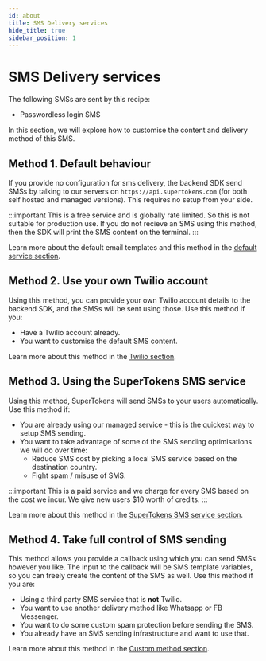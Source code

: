 ```yaml
---
id: about
title: SMS Delivery services
hide_title: true
sidebar_position: 1
---
```


# SMS Delivery services

The following SMSs are sent by this recipe:
- Passwordless login SMS

In this section, we will explore how to customise the content and delivery method of this SMS.

## Method 1. Default behaviour
If you provide no configuration for sms delivery, the backend SDK send SMSs by talking to our servers on `https://api.supertokens.com` (for both self hosted and managed versions). This requires no setup from your side.

:::important
This is a free service and is globally rate limited. So this is not suitable for production use. If you do not recieve an SMS using this method, then the SDK will print the SMS content on the terminal.
:::

Learn more about the default email templates and this method in the [default service section](./default).

## Method 2. Use your own Twilio account
Using this method, you can provide your own Twilio account details to the backend SDK, and the SMSs will be sent using those. Use this method if you:
- Have a Twilio account already.
- You want to customise the default SMS content.

Learn more about this method in the [Twilio section](/docs/platform-configuration/sms-delivery/twilio-service/configure-twilio).

## Method 3. Using the SuperTokens SMS service
Using this method, SuperTokens will send SMSs to your users automatically. Use this method if:
- You are already using our managed service - this is the quickest way to setup SMS sending.
- You want to take advantage of some of the SMS sending optimisations we will do over time:
    - Reduce SMS cost by picking a local SMS service based on the destination country.
    - Fight spam / misuse of SMS.

:::important
This is a paid service and we charge for every SMS based on the cost we incur. We give new users $10 worth of credits.
:::

Learn more about this method in the [SuperTokens SMS service section](./supertokens-sms-service).

## Method 4. Take full control of SMS sending
This method allows you provide a callback using which you can send SMSs however you like. The input to the callback will be SMS template variables, so you can freely create the content of the SMS as well. Use this method if you are:
- Using a third party SMS service that is **not** Twilio.
- You want to use another delivery method like Whatsapp or FB Messenger.
- You want to do some custom spam protection before sending the SMS.
- You already have an SMS sending infrastructure and want to use that.

Learn more about this method in the [Custom method section](./custom-method).
